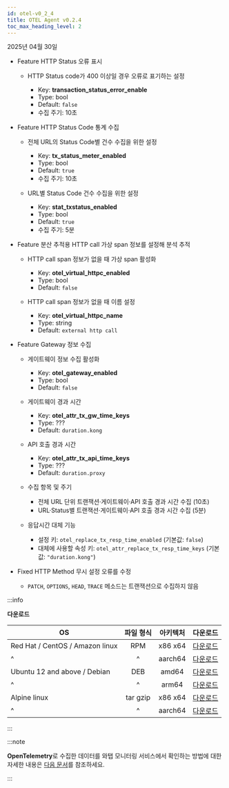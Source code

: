 ```yaml
---
id: otel-v0_2_4
title: OTEL Agent v0.2.4
toc_max_heading_level: 2
---
```


2025년 04월 30일

* <Status priority='1'>Feature</Status> HTTP Status 오류 표시

  * HTTP Status code가 400 이상일 경우 오류로 표기하는 설정

    * Key: **transaction_status_error_enable** 
    * Type: <span class='type'>bool</span> 
    * Default: `false`
    * 수집 주기: 10초

* <Status priority='1'>Feature</Status> HTTP Status Code 통계 수집

  * 전체 URL의 Status Code별 건수 수집을 위한 설정

    * Key: **tx_status_meter_enabled** 
    * Type: <span class='type'>bool</span> 
    * Default: `true`
    * 수집 주기: 10초

  * URL별 Status Code 건수 수집을 위한 설정 

    * Key: **stat_txstatus_enabled** 
    * Type: <span class='type'>bool</span> 
    * Default: `true`
    * 수집 주기: 5분

* <Status priority='1'>Feature</Status> 분산 추적용 HTTP call 가상 span 정보를 설정해 분석 추적

  * HTTP call span 정보가 없을 때 가상 span 활성화

    * Key: **otel_virtual_httpc_enabled** 
    * Type: <span class='type'>bool</span> 
    * Default: `false`

  * HTTP call span 정보가 없을 때 이름 설정 

    * Key: **otel_virtual_httpc_name** 
    * Type: <span class='type'>string</span> 
    * Default: `external http call`

* <Status priority='1'>Feature</Status> Gateway 정보 수집

  * 게이트웨이 정보 수집 활성화

    * Key: **otel_gateway_enabled** 
    * Type: <span class='type'>bool</span> 
    * Default: `false`

  * 게이트웨이 경과 시간 

    * Key: **otel_attr_tx_gw_time_keys** 
    * Type: <span class='type'>???</span> 
    * Default: `duration.kong`


  * API 호출 경과 시간 

    * Key: **otel_attr_tx_api_time_keys** 
    * Type: <span class='type'>???</span> 
    * Default: `duration.proxy`

  * 수집 항목 및 주기  
    * 전체 URL 단위 트랜잭션·게이트웨이·API 호출 경과 시간 수집 (10초)  
    * URL·Status별 트랜잭션·게이트웨이·API 호출 경과 시간 수집 (5분)

  * 응답시간 대체 기능  
    * 설정 키: `otel_replace_tx_resp_time_enabled` (기본값: `false`)  
    * 대체에 사용할 속성 키: `otel_attr_replace_tx_resp_time_keys` (기본값: `"duration.kong"`)

* <Status priority='0'>Fixed</Status> HTTP Method 무시 설정 오류를 수정

  * `PATCH`, `OPTIONS`, `HEAD`, `TRACE` 메소드는 트랜잭션으로 수집하지 않음


:::info

**다운로드**

| OS | 파일 형식 | 아키텍처 | 다운로드 |
| - | :-: | :-: | :-: |
| Red Hat / CentOS / Amazon linux | RPM | x86 x64 | [다운로드](http://repo.whatap.io/centos/6/x86_64/whatap-otel-0.2-4.x86_64) |
| \^ | \^ | aarch64 | [다운로드](http://repo.whatap.io/centos/7/aarch64/whatap-otel-0.2-4.aarch64.rpm) |
| Ubuntu 12 and above / Debian | DEB | amd64 | [다운로드](http://repo.whatap.io/debian/unstable/whatap-otel_0.2.4_amd64.deb) |
| \^ | \^ | arm64 | [다운로드](http://repo.whatap.io/debian/unstable/whatap-otel_0.2.4_arm64.deb) |
| Alpine linux | tar gzip | x86 x64 | [다운로드](http://repo.whatap.io/alpine/x86_64/whatap-otel-0.2.4.tar.gz) |
| \^ | \^ | aarch64 | [다운로드](http://repo.whatap.io/alpine/aarch64/whatap-otel-0.2.4.tar.gz) |

:::

:::note

**OpenTelemetry**로 수집한 데이터를 와탭 모니터링 서비스에서 확인하는 방법에 대한 자세한 내용은 [다음 문서](../../opentelemetry/introduction)를 참조하세요.

:::